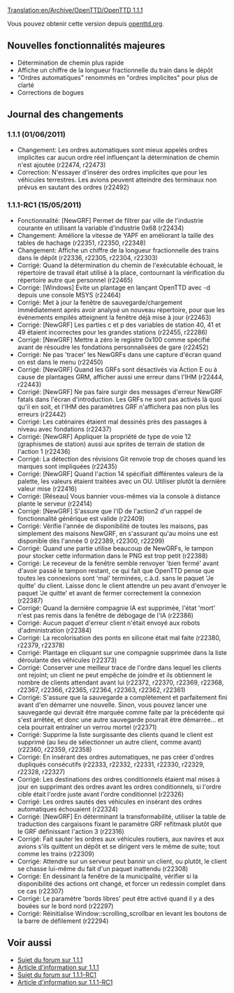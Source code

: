 [[Translation:en/Archive/OpenTTD/OpenTTD 1.1.1]]


{{fr/Archive/OpenTTD/Livraison|prec=en/Archive/OpenTTD/OpenTTD 1.1.0|suiv=en/Archive/OpenTTD/OpenTTD 1.1.2|date=01/06/2011}}

Vous pouvez obtenir cette version depuis [http://www.openttd.org/download-stable/1.1.1 openttd.org].

==Nouvelles fonctionnalités majeures==

* Détermination de chemin plus rapide
* Affiche un chiffre de la longueur fractionnelle du train dans le dépôt
* "Ordres automatiques" renommés en "ordres implicites" pour plus de clarté
* Corrections de bogues

==Journal des changements==

===1.1.1 (01/06/2011)===

* Changement: Les ordres automatiques sont mieux appelés ordres implicites car aucun ordre réel influençant la détermination de chemin n'est ajoutée (r22474, r22473)
* Correction: N'essayer d'insérer des ordres implicites que pour les véhicules terrestres. Les avions peuvent atteindre des terminaux non prévus en sautant des ordres {{en/Development/Design Drafts/Flyspray|4624}} (r22492)

===1.1.1-RC1 (15/05/2011)===

* Fonctionnalité: [NewGRF] Permet de filtrer par ville de l'industrie courante en utilisant la variable d'industrie 0x68 {{en/Development/Design Drafts/Flyspray|4591}} (r22434)
* Changement: Améliore la vitesse de YAPF en améliorant la taille des tables de hachage (r22351, r22350, r22348)
* Changement: Affiche un chiffre de la longueur fractionnelle des trains dans le dépôt (r22336, r22305, r22304, r22303)
* Corrigé: Quand la détermination du chemin de l'exécutable échouait, le répertoire de travail était utilisé à la place, contournant la vérification du répertoire autre que personnel {{en/Development/Design Drafts/Flyspray|4613}} (r22465)
* Corrigé: [Windows] Évite un plantage en lançant OpenTTD avec -d depuis une console MSYS {{en/Development/Design Drafts/Flyspray|4587}} (r22464)
* Corrigé: Met à jour la fenêtre de sauvegarde/chargement immédiatement après avoir analysé un nouveau répertoire, pour que les événements empilés atteignent la fenêtre déjà mise à jour {{en/Development/Design Drafts/Flyspray|4615}} (r22463)
* Corrigé: [NewGRF] Les parties c et p des variables de station 40, 41 et 49 étaient incorrectes pour les grandes stations (r22455, r22286)
* Corrigé: [NewGRF] Mettre à zéro le registre 0x100 comme spécifié avant de résoudre les fondations personnalisées de gare (r22452)
* Corrigé: Ne pas 'tracer' les NewGRFs dans une capture d'écran quand on est dans le menu {{en/Development/Design Drafts/Flyspray|4610}} (r22450)
* Corrigé: [NewGRF] Quand les GRFs sont désactivés via Action E ou à cause de plantages GRM, afficher aussi une erreur dans l'IHM (r22444, r22443)
* Corrigé: [NewGRF] Ne pas faire surgir des messages d'erreur NewGRF fatals dans l'écran d'introduction. Les GRFs ne sont pas activés là quoi qu'il en soit, et l'IHM des paramètres GRF n'affichera pas non plus les erreurs (r22442)
* Corrigé: Les caténaires étaient mal dessinés près des passages à niveau avec fondations (r22437)
* Corrigé: [NewGRF] Appliquer la propriété de type de voie 12 (graphismes de station) aussi aux sprites de terrain de station de l'action 1 (r22436)
* Corrigé: La détection des révisions Git renvoie trop de choses quand les marques sont impliquées (r22435)
* Corrigé: [NewGRF] Quand l'action 14 spécifiait différentes valeurs de la palette, les valeurs étaient traitées avec un OU. Utiliser plutôt la dernière valeur mise (r22416)
* Corrigé: [Réseau] Vous bannier vous-mêmes via la console à distance plante le serveur {{en/Development/Design Drafts/Flyspray|4606}} (r22414)
* Corrigé: [NewGRF] S'assure que l'ID de l'action2 d'un rappel de fonctionnalité générique est valide (r22409)
* Corrigé: Vérifie l'année de disponibilité de toutes les maisons, pas simplement des maisons NewGRF, en s'assurant qu'au moins une est disponible dès l'année 0 {{en/Development/Design Drafts/Flyspray|4581}} (r22389, r22300, r22299)
* Corrigé: Quand une partie utilise beaucoup de NewGRFs, le tampon pour stocker cette information dans le PNG est trop petit (r22388)
* Corrigé: Le receveur de la fenêtre semble renvoyer 'bien fermé' avant d'avoir passé le tampon restant, ce qui fait que OpenTTD pense que toutes les connexions sont 'mal' terminées, c.à.d. sans le paquet 'Je quitte' du client. Laisse donc le client attendre un peu avant d'envoyer le paquet 'Je quitte' et avant de fermer correctement la connexion {{en/Development/Design Drafts/Flyspray|4601}} (r22387)
* Corrigé: Quand la dernière compagnie IA est supprimée, l'état 'mort' n'est pas remis dans la fenêtre de débogage de l'IA {{en/Development/Design Drafts/Flyspray|4602}} (r22386)
* Corrigé: Aucun paquet d'erreur client n'était envoyé aux robots d'administration {{en/Development/Design Drafts/Flyspray|4585}} (r22384)
* Corrigé: La recolorisation des ponts en silicone était mal faite (r22380, r22379, r22378)
* Corrigé: Plantage en cliquant sur une compagnie supprimée dans la liste déroulante des véhicules {{en/Development/Design Drafts/Flyspray|4592}} (r22373)
* Corrigé: Conserver une meilleur trace de l'ordre dans lequel les clients ont rejoint; un client ne peut empêche de joindre et ils obtiennent le nombre de clients attendant avant lui (r22372, r22370, r22369, r22368, r22367, r22366, r22365, r22364, r22363, r22362, r22361)
* Corrigé: S'assure que la sauvegarde a complètement et parfaitement fini avant d'en démarrer une nouvelle. Sinon, vous pouvez lancer une sauvegarde qui devrait être marquée comme faite par la précédente qui s'est arrêtée, et donc une autre sauvegarde pourrait être démarrée... et cela pourrait entraîner un verrou mortel {{en/Development/Design Drafts/Flyspray|4596}} (r22371)
* Corrigé: Supprime la liste surgissante des clients quand le client est supprimé (au lieu de sélectionner un autre client, comme avant) (r22360, r22359, r22358)
* Corrigé: En insérant des ordres automatiques, ne pas créer d'ordres dupliqués consécutifs (r22333, r22332, r22331, r22330, r22329, r22328, r22327)
* Corrigé: Les destinations des ordres conditionnels étaient mal mises à jour en supprimant des ordres avant les ordres conditionnels, si l'ordre cible était l'ordre juste avant l'ordre conditionnel (r22326)
* Corrigé: Les ordres sautés des véhicules en insérant des ordres automatiques échouaient (r22324)
* Corrigé: [NewGRF] En déterminant la transformabilité, utiliser la table de traduction des cargaisons fixant le paramètre GRF refitmask plutôt que le GRF définissant l'action 3 (r22316)
* Corrigé: Fait sauter les ordres aux véhicules routiers, aux navires et aux avions s'ils quittent un dépôt et se dirigent vers le même de suite; tout comme les trains (r22309)
* Corrigé: Attendre sur un serveur peut bannir un client, ou plutôt, le client se chasse lui-même du fait d'un paquet inattendu {{en/Development/Design Drafts/Flyspray|4574}} (r22308)
* Corrigé: En dessinant la fenêtre de la municipalité, vérifier si la disponibilité des actions ont changé, et forcer un redessin complet dans ce cas (r22307)
* Corrigé: Le paramètre 'bords libres' peut être activé quand il y a des bouées sur le bord nord {{en/Development/Design Drafts/Flyspray|4580}} (r22297)
* Corrigé: Réinitialise Window::scrolling_scrollbar en levant les boutons de la barre de défilement {{en/Development/Design Drafts/Flyspray|4571}} (r22294)

==Voir aussi==

*[http://www.tt-forums.net/viewtopic.php?f=29&t=54903 Sujet du forum sur 1.1.1]
*[http://www.openttd.org/en/news/149 Article d'information sur 1.1.1]
*[http://www.tt-forums.net/viewtopic.php?f=29&t=54534 Sujet du forum sur 1.1.1-RC1]
*[http://www.openttd.org/en/news/148 Article d'information sur 1.1.1-RC1]